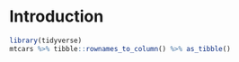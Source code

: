 \mainmatter

# Introduction

```r
library(tidyverse)
mtcars %>% tibble::rownames_to_column() %>% as_tibble()
```

